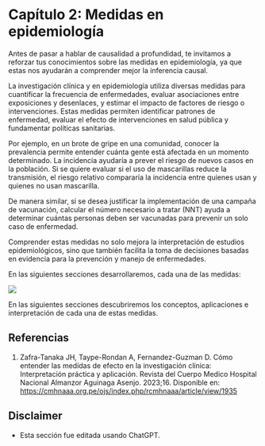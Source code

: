 # Capítulo 2: Medidas en epidemiología

Antes de pasar a hablar de causalidad a profundidad, te invitamos a reforzar tus conocimientos sobre las medidas en epidemiología, ya que estas nos ayudarán a comprender mejor la inferencia causal.

La investigación clínica y en epidemiología utiliza diversas medidas para cuantificar la frecuencia de enfermedades, evaluar asociaciones entre exposiciones y desenlaces, y estimar el impacto de factores de riesgo o intervenciones. Estas medidas permiten identificar patrones de enfermedad, evaluar el efecto de intervenciones en salud pública y fundamentar políticas sanitarias.

Por ejemplo, en un brote de gripe en una comunidad, conocer la prevalencia permite entender cuánta gente está afectada en un momento determinado. La incidencia ayudaría a prever el riesgo de nuevos casos en la población. Si se quiere evaluar si el uso de mascarillas reduce la transmisión, el riesgo relativo compararía la incidencia entre quienes usan y quienes no usan mascarilla.

De manera similar, si se desea justificar la implementación de una campaña de vacunación, calcular el número necesario a tratar (NNT) ayuda a determinar cuántas personas deben ser vacunadas para prevenir un solo caso de enfermedad.

Comprender estas medidas no solo mejora la interpretación de estudios epidemiológicos, sino que también facilita la toma de decisiones basadas en evidencia para la prevención y manejo de enfermedades.

En las siguientes secciones desarrollaremos, cada una de las medidas:

![](fig/Articulo_cap2_1.png)

En las siguientes secciones descubriremos los conceptos, aplicaciones e interpretación de cada una de estas medidas.

## Referencias

1.  Zafra-Tanaka JH, Taype-Rondan A, Fernandez-Guzman D. Cómo entender las medidas de efecto en la investigación clínica: Interpretación práctica y aplicación. Revista del Cuerpo Medico Hospital Nacional Almanzor Aguinaga Asenjo. 2023;16. Disponible en: <https://cmhnaaa.org.pe/ojs/index.php/rcmhnaaa/article/view/1935>

## Disclaimer

-   Esta sección fue editada usando ChatGPT.
